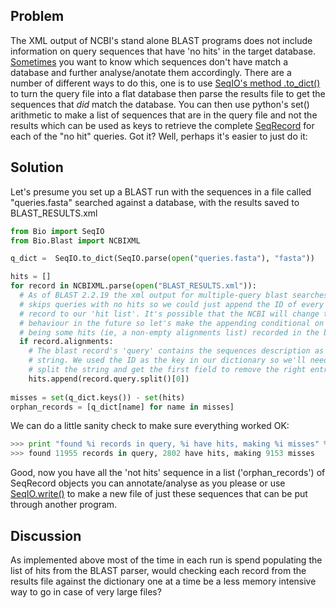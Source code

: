 == Problem ==

The XML output of NCBI's stand alone BLAST programs does not include information on query sequences that have 'no hits' in the target database. [http://bugzilla.open-bio.org/show_bug.cgi?id=2821 Sometimes] you want to know which sequences don't have match a database and further analyse/anotate them accordingly. There are a number of different ways to do this, one is to use [[SeqIO |SeqIO's method .to_dict()]] to turn the query file into a flat database then parse the results file to get the sequences that ''did'' match the database. You can then use python's set() arithmetic to make a list of sequences that are in the query file and not the results which can be used as keys to retrieve the complete [[SeqRecord]] for each of the "no hit" queries. Got it? Well, perhaps it's easier to just do it:
== Solution ==

Let's presume you set up a BLAST run with the sequences in a file called "queries.fasta" searched against a database, with the results saved to BLAST_RESULTS.xml
<source lang=python>
from Bio import SeqIO
from Bio.Blast import NCBIXML

q_dict =  SeqIO.to_dict(SeqIO.parse(open("queries.fasta"), "fasta"))

hits = []
for record in NCBIXML.parse(open("BLAST_RESULTS.xml")):
  # As of BLAST 2.2.19 the xml output for multiple-query blast searches
  # skips queries with no hits so we could just append the ID of every blast 
  # record to our 'hit list'. It's possible that the NCBI will change this
  # behaviour in the future so let's make the appending conditional on there
  # being some hits (ie, a non-empty alignments list) recorded in the blast record
  if record.alignments:
    # The blast record's 'query' contains the sequences description as a
    # string. We used the ID as the key in our dictionary so we'll need to
    # split the string and get the first field to remove the right entries 
    hits.append(record.query.split()[0])
 
misses = set(q_dict.keys()) - set(hits)
orphan_records = [q_dict[name] for name in misses]
</source>
 
We can do a little sanity check to make sure everything worked OK:
<source lang=python>
>>> print "found %i records in query, %i have hits, making %i misses" % (len(q_dict), len(hits), len(misses))
>>> found 11955 records in query, 2802 have hits, making 9153 misses
</source>

Good, now you have all the 'not hits' sequence in a list ('orphan_records') of SeqRecord objects you can annotate/analyse as you please or use [[SeqIO | SeqIO.write()]] to make a new file of just these sequences that can be put through another program.

== Discussion ==
As implemented above most of the time in each run is spend populating the list of hits from the BLAST parser, would checking each record from the results file against the dictionary one at a time be a less memory intensive way to go in case of very large files?
